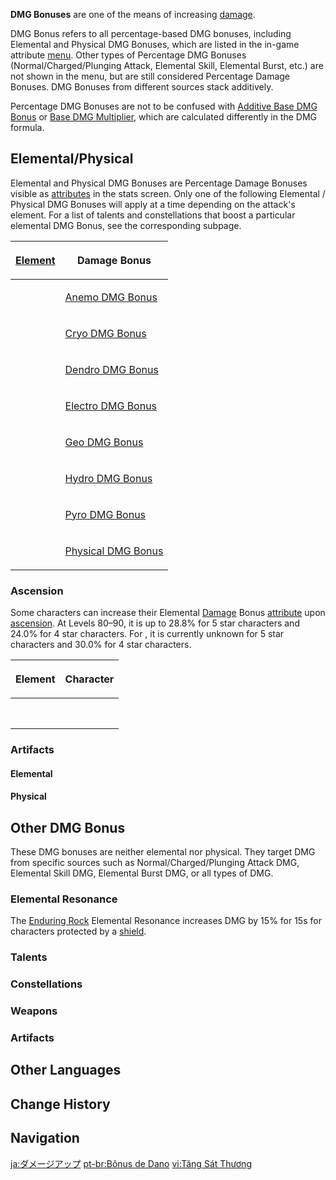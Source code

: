 {{DamageBonusTabs}}
{{See also|Damage#General Damage Formula}}
{{Terminology Infobox
|type         = Combat
}}
'''DMG Bonuses''' are one of the means of increasing [[damage]].

DMG Bonus refers to all percentage-based DMG bonuses, including Elemental and Physical DMG Bonuses, which are listed in the in-game attribute [[Character Menu|menu]]. Other types of Percentage DMG Bonuses (Normal/Charged/Plunging Attack, Elemental Skill, Elemental Burst, etc.) are not shown in the menu, but are still considered Percentage Damage Bonuses. DMG Bonuses from different sources stack additively.

Percentage DMG Bonuses are not to be confused with [[Damage#Additive Base DMG Bonus|Additive Base DMG Bonus]] or [[Damage#Base DMG Multiplier|Base DMG Multiplier]], which are calculated differently in the DMG formula.

==Elemental/Physical==
Elemental and Physical DMG Bonuses are Percentage Damage Bonuses visible as [[attributes]] in the stats screen. Only one of the following Elemental / Physical DMG Bonuses will apply at a time depending on the attack's element. For a list of talents and constellations that boost a particular elemental DMG Bonus, see the corresponding subpage.
{| class="article-table tdc1"
! [[Element]] !! Damage Bonus
|-
| {{Element|Anemo|30}} || [[Anemo DMG Bonus]]
|-
| {{Element|Cryo|30}} || [[Cryo DMG Bonus]]
|-
| {{Element|Dendro|30}} || [[Dendro DMG Bonus]]
|-
| {{Element|Electro|30}} || [[Electro DMG Bonus]]
|-
| {{Element|Geo|30}} || [[Geo DMG Bonus]]
|-
| {{Element|Hydro|30}} || [[Hydro DMG Bonus]]
|-
| {{Element|Pyro|30}} || [[Pyro DMG Bonus]]
|-
| {{Element|Physical|30}} || [[Physical DMG Bonus]]
|}

===Ascension===
Some characters can increase their Elemental [[Damage]] Bonus [[attribute]] upon [[Character#Ascensions|ascension]]. At Levels 80–90, it is up to 28.8% for 5 star characters and 24.0% for 4 star characters. For {{Color|Physical DMG Bonus}}, it is currently unknown for 5 star characters and 30.0% for 4 star characters.
{|class="wikitable tdc1"
! Element !! Character
|-
| {{Icon/Element|Anemo|30|link=1}}
| {{Cards by Category|Anemo DMG Bonus Characters}}
|-
| {{Icon/Element|Cryo|30|link=1}}
| {{Cards by Category|Cryo DMG Bonus Characters}}
|-
| {{Icon/Element|Dendro|30|link=1}}
| {{Cards by Category|Dendro DMG Bonus Characters}}
|-
| {{Icon/Element|Electro|30|link=1}}
| {{Cards by Category|Electro DMG Bonus Characters}}
|-
|{{Icon/Element|Geo|30|link=1}}
| {{Cards by Category|Geo DMG Bonus Characters}}
|-
| {{Icon/Element|Hydro|30|link=1}}
| {{Cards by Category|Hydro DMG Bonus Characters}}
|-
| {{Icon/Element|Pyro|30|link=1}}
| {{Cards by Category|Pyro DMG Bonus Characters}}
|-
| {{Icon/Element|Physical|30|link=1}}
| {{Cards by Category|Physical DMG Bonus Characters}}
|}

===Artifacts===
====Elemental====
{{Artifacts by Category Table|collapsible=1|Elemental DMG Bonus Artifacts}}

====Physical====
{{Artifacts by Category Table|collapsible=1|Physical DMG Bonus Artifacts}}

==Other DMG Bonus==
These DMG bonuses are neither elemental nor physical. They target DMG from specific sources such as Normal/Charged/Plunging Attack DMG, Elemental Skill DMG, Elemental Burst DMG, or all types of DMG.

===Elemental Resonance===
The {{Element|Geo|24}} [[Enduring Rock]] Elemental Resonance increases DMG by 15% for 15s for characters protected by a [[shield]].

===Talents===
{{Talents by Category Table|collapsible=1|DMG Bonus Talents}}

===Constellations===
{{Constellations by Category Table|collapsible=1|DMG Bonus Constellations}}

===Weapons===
{{Weapons by Category Table|collapsible=1|DMG Bonus Passive Weapons}}

===Artifacts===
{{Artifacts by Category Table|collapsible=1|DMG Bonus Artifacts}}

==Other Languages==
{{Other Languages
|en      = {{tt|DMG|Damage}} Bonus
|zhs     = 伤害加成
|zhs_rm  = Shānghài Jiāchéng
|zht     = 傷害加成
|zht_rm  = Shānghài Jiāchéng
|zh_tl   = 
|ja      = ダメージアップ
|ja_rm   = Dameeji Appu
|ja_tl   = 
|ko      = 피해 보너스
|ko_tl   = Damage Bonus
|es      = Bono de Daño
|es_tl   = Damage Bonus
|fr      = Bonus {{tt|DGT|(de) dégâts}}
|fr_tl   = {{tt|DMG|Damage}} Bonus
|ru      = Бонус урона
|ru_tl   = 
|th      = โบนัสความเสียหาย
|th_rm   = 
|th_tl   = 
|vi      = Tăng Sát Thương
|vi_tl   = 
|de      = {{tt|SCH-Bonus|Schadensbonus}}
|de_tl   = {{tt|DMG|Damage}} Bonus
|id      = Bonus {{tt|DMG|Damage}}
|pt      = Bônus de Dano
|pt_tl   = 
|tr      = Hasar Bonusu
|tr_tl   = Damage Bonus
|it      = Bonus {{tt|DAN|<!--danno?-->}}
|it_tl   = 
}}

==Change History==
{{Change History|1.0}}

==Navigation==
{{Attribute Navbox}}

[[ja:ダメージアップ]]
[[pt-br:Bônus de Dano]]
[[vi:Tăng Sát Thương]]